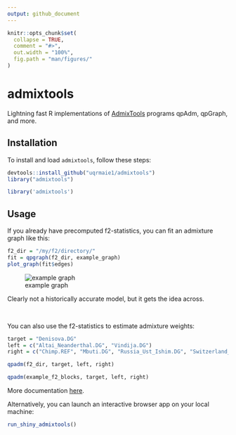 ```yaml
---
output: github_document
---
```


<!-- README.md is generated from README.Rmd. Please edit that file --->

```r
knitr::opts_chunk$set(
  collapse = TRUE,
  comment = "#>",
  out.width = "100%",
  fig.path = "man/figures/"
)
```


# admixtools

Lightning fast R implementations of [AdmixTools](https://github.com/DReichLab/AdmixTools) programs qpAdm, qpGraph, and more.

## Installation

To install and load `admixtools`, follow these steps:

```r
devtools::install_github("uqrmaie1/admixtools")
library("admixtools")
```

```r
library('admixtools')
```


## Usage

If you already have precomputed f2-statistics, you can fit an admixture graph like this:

```r
f2_dir = "/my/f2/directory/"
fit = qpgraph(f2_dir, example_graph)
plot_graph(fit$edges)
```


![example graph](man/figures/graph1.png)

Clearly not a historically accurate model, but it gets the idea across.

<br>

You can also use the f2-statistics to estimate admixture weights: 
```r
target = "Denisova.DG"
left = c("Altai_Neanderthal.DG", "Vindija.DG")
right = c("Chimp.REF", "Mbuti.DG", "Russia_Ust_Ishim.DG", "Switzerland_Bichon.SG")
```
```r
qpadm(f2_dir, target, left, right)
```
```r
qpadm(example_f2_blocks, target, left, right)
```

More documentation [here](https://uqrmaie1.github.io/admixtools/articles/admixtools.html).

Alternatively, you can launch an interactive browser app on your local machine:

```r
run_shiny_admixtools()
```

